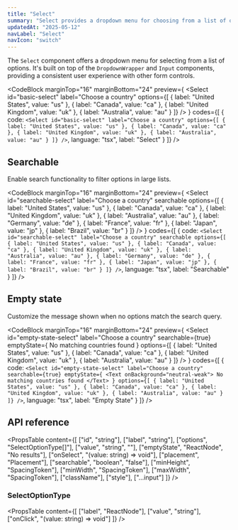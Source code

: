 ```yaml
---
title: "Select"
summary: "Select provides a dropdown menu for choosing from a list of options with optional search functionality."
updatedAt: "2025-05-12"
navLabel: "Select"
navIcon: "switch"
---
```


The `Select` component offers a dropdown menu for selecting from a list of options. It's built on top of the `DropdownWrapper` and `Input` components, providing a consistent user experience with other form controls.

<CodeBlock
  marginTop="16"
  marginBottom="24"
  preview={
    <Row fillWidth height={12} vertical="start">
      <Select
        id="basic-select"
        label="Choose a country"
        options={[
          { label: "United States", value: "us" },
          { label: "Canada", value: "ca" },
          { label: "United Kingdom", value: "uk" },
          { label: "Australia", value: "au" }
        ]}
      />
    </Row>
  }
  codes={[
    {
      code:
`<Select
    id="basic-select"
    label="Choose a country"
    options={[
      { label: "United States", value: "us" },
      { label: "Canada", value: "ca" },
      { label: "United Kingdom", value: "uk" },
      { label: "Australia", value: "au" }
    ]}
/>`,
      language: "tsx",
      label: "Select"
    }
  ]}
/>

## Searchable

Enable search functionality to filter options in large lists.

<CodeBlock
  marginTop="16"
  marginBottom="24"
  preview={
    <Row fillWidth height={12} vertical="start">
      <Select
        id="searchable-select"
        label="Choose a country"
        searchable
        options={[
          { label: "United States", value: "us" },
          { label: "Canada", value: "ca" },
          { label: "United Kingdom", value: "uk" },
          { label: "Australia", value: "au" },
          { label: "Germany", value: "de" },
          { label: "France", value: "fr" },
          { label: "Japan", value: "jp" },
          { label: "Brazil", value: "br" }
        ]}
      />
    </Row>
  }
  codes={[
    {
      code:
`<Select
  id="searchable-select"
  label="Choose a country"
  searchable
  options={[
    { label: "United States", value: "us" },
    { label: "Canada", value: "ca" },
    { label: "United Kingdom", value: "uk" },
    { label: "Australia", value: "au" },
    { label: "Germany", value: "de" },
    { label: "France", value: "fr" },
    { label: "Japan", value: "jp" },
    { label: "Brazil", value: "br" }
  ]}
/>`,
      language: "tsx",
      label: "Searchable"
    }
  ]}
/>

## Empty state

Customize the message shown when no options match the search query.

<CodeBlock
  marginTop="16"
  marginBottom="24"
  preview={
    <Row fillWidth height={12} vertical="start">
      <Select
        id="empty-state-select"
        label="Choose a country"
        searchable={true}
        emptyState={
          <Text onBackground="neutral-weak">
            No matching countries found
          </Text>
        }
        options={[
          { label: "United States", value: "us" },
          { label: "Canada", value: "ca" },
          { label: "United Kingdom", value: "uk" },
          { label: "Australia", value: "au" }
        ]}
      />
    </Row>
  }
  codes={[
    {
      code:
`<Select
    id="empty-state-select"
    label="Choose a country"
    searchable={true}
    emptyState={
      <Text onBackground="neutral-weak">
        No matching countries found
      </Text>
    }
    options={[
      { label: "United States", value: "us" },
      { label: "Canada", value: "ca" },
      { label: "United Kingdom", value: "uk" },
      { label: "Australia", value: "au" }
    ]}
/>`,
      language: "tsx",
      label: "Empty State"
    }
  ]}
/>

## API reference

<PropsTable
  content={[
    ["id", "string"],
    ["label", "string"],
    ["options", "SelectOptionType[]"],
    ["value", "string", ""],
    ["emptyState", "ReactNode", "No results"],
    ["onSelect", "(value: string) => void"],
    ["placement", "Placement"],
    ["searchable", "boolean", "false"],
    ["minHeight", "SpacingToken"],
    ["minWidth", "SpacingToken"],
    ["maxWidth", "SpacingToken"],
    ["className"],
    ["style"],
    ["...input"]
  ]}
/>

### SelectOptionType

<PropsTable
  content={[
    ["label", "ReactNode"],
    ["value", "string"],
    ["onClick", "(value: string) => void"]
  ]}
/>